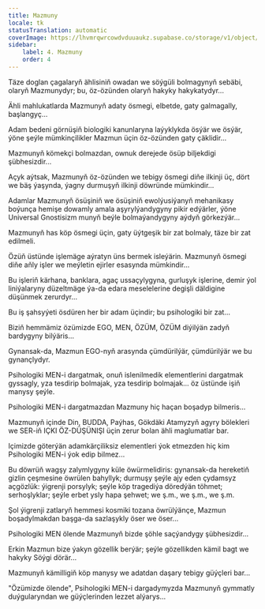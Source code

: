 ```yaml
---
title: Mazmuny
locale: tk
statusTranslation: automatic
coverImage: https://lhvmrqwrcowdvduuaukz.supabase.co/storage/v1/object/public/strapi-uploads/small_cover-tratado-de-psicologia-revolucionaria.webp-5e15e1cec4e0ebebcde5d7fc7565d8fd.webp
sidebar:
    label: 4. Mazmuny
    order: 4
---
```

Täze doglan çagalaryň ählisiniň owadan we söýgüli bolmagynyň sebäbi, olaryň Mazmunydyr; bu, öz-özünden olaryň hakyky hakykatydyr...

Ähli mahlukatlarda Mazmunyň adaty ösmegi, elbetde, gaty galmagally, başlangyç...

Adam bedeni görnüşiň biologiki kanunlaryna laýyklykda ösýär we ösýär, ýöne şeýle mümkinçilikler Mazmun üçin öz-özünden gaty çäklidir...

Mazmunyň kömekçi bolmazdan, ownuk derejede ösüp biljekdigi şübhesizdir...

Açyk aýtsak, Mazmunyň öz-özünden we tebigy ösmegi diňe ilkinji üç, dört we bäş ýaşynda, ýagny durmuşyň ilkinji döwründe mümkindir...

Adamlar Mazmunyň ösüşiniň we ösüşiniň ewolýusiýanyň mehanikasy boýunça hemişe dowamly amala aşyrylýandygyny pikir edýärler, ýöne Universal Gnostisizm munyň beýle bolmaýandygyny aýdyň görkezýär...

Mazmunyň has köp ösmegi üçin, gaty üýtgeşik bir zat bolmaly, täze bir zat edilmeli.

Özüň üstünde işlemäge aýratyn üns bermek isleýärin. Mazmunyň ösmegi diňe aňly işler we meýletin ejirler esasynda mümkindir...

Bu işleriň kärhana, banklara, agaç ussaçylygyna, gurluşyk işlerine, demir ýol liniýalaryny düzeltmäge ýa-da edara meselelerine degişli däldigine düşünmek zerurdyr...

Bu iş şahsyýeti ösdüren her bir adam üçindir; bu psihologiki bir zat...

Biziň hemmämiz özümizde EGO, MEN, ÖZÜM, ÖZÜM diýilýän zadyň bardygyny bilýäris...

Gynansak-da, Mazmun EGO-nyň arasynda çümdürilýär, çümdürilýär we bu gynançlydyr.

Psihologiki MEN-i dargatmak, onuň islenilmedik elementlerini dargatmak gyssagly, yza tesdirip bolmajak, yza tesdirip bolmajak... öz üstünde işiň manysy şeýle.

Psihologiki MEN-i dargatmazdan Mazmuny hiç haçan boşadyp bilmeris...

Mazmunyň içinde Din, BUDDA, Paýhas, Gökdäki Atamyzyň agyry bölekleri we SER-iň IÇKI ÖZ-DÜŞÜNIŞI üçin zerur bolan ähli maglumatlar bar.

Içimizde göterýän adamkärçiliksiz elementleri ýok etmezden hiç kim Psihologiki MEN-i ýok edip bilmez...

Bu döwrüň wagşy zalymlygyny küle öwürmelidiris: gynansak-da hereketiň gizlin çeşmesine öwrülen bahyllyk; durmuşy şeýle ajy eden çydamsyz açgözlük: ýigrenji porsylyk; şeýle köp tragediýa döredýän töhmet; serhoşlyklar; şeýle erbet ysly hapa şehwet; we ş.m., we ş.m., we ş.m.

Şol ýigrenji zatlaryň hemmesi kosmiki tozana öwrülýänçe, Mazmun boşadylmakdan başga-da sazlaşykly öser we öser...

Psihologiki MEN ölende Mazmunyň bizde şöhle saçýandygy şübhesizdir...

Erkin Mazmun bize ýakyn gözellik berýär; şeýle gözellikden kämil bagt we hakyky Söýgi dörär...

Mazmunyň kämilligiň köp manysy we adatdan daşary tebigy güýçleri bar...

"Özümizde ölende", Psihologiki MEN-i dargadymyzda Mazmunyň gymmatly duýgularyndan we güýçlerinden lezzet alýarys...

